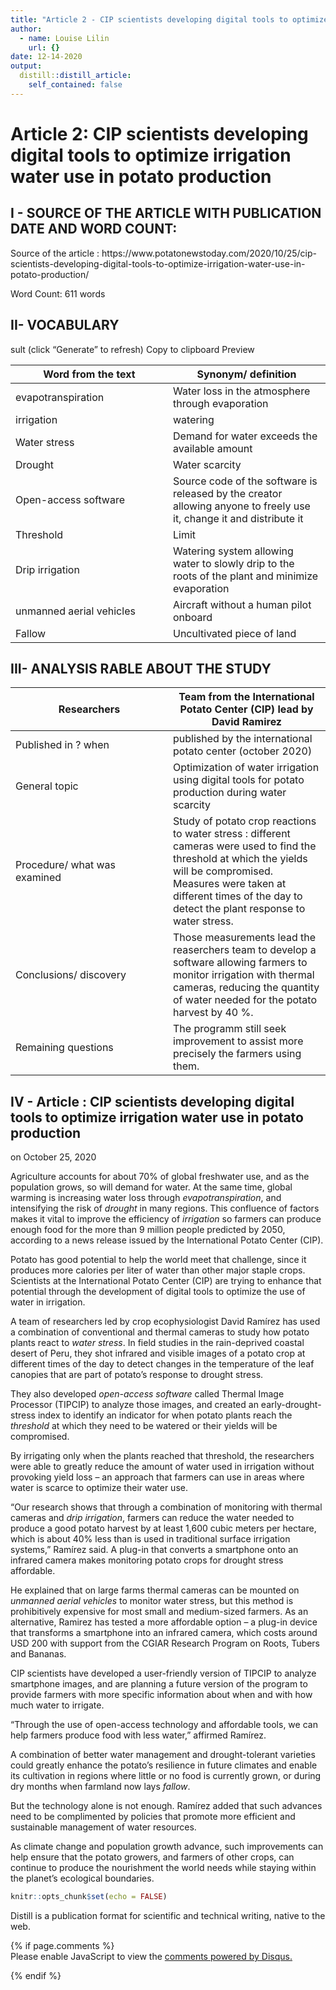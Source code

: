 ```yaml
---
title: "Article 2 - CIP scientists developing digital tools to optimize irrigation water use in potato production"
author:
  - name: Louise Lilin
    url: {}
date: 12-14-2020
output:
  distill::distill_article:
    self_contained: false
---
```

# Article 2: CIP scientists developing digital tools to optimize irrigation water use in potato production

## I - SOURCE OF THE ARTICLE WITH PUBLICATION DATE AND WORD COUNT:

Source of the article : https://www.potatonewstoday.com/2020/10/25/cip-scientists-developing-digital-tools-to-optimize-irrigation-water-use-in-potato-production/

Word Count: 611 words

## II- VOCABULARY

sult (click "Generate" to refresh)
Copy to clipboard
  Preview

| Word from the text  | Synonym/ definition  |
|---|---|
| evapotranspiration  | Water loss in the atmosphere through evaporation  |
| irrigation  | watering  |
| Water stress  | Demand for water exceeds the available amount   |
| Drought  | Water scarcity  |
| Open-access software  | Source code of the software is released by the creator allowing anyone to freely use it, change it and distribute it  |
| Threshold  | Limit  |
| Drip irrigation  | Watering system allowing water to slowly drip to the roots of the plant and minimize evaporation  |
| unmanned aerial vehicles  | Aircraft without a human pilot onboard  |
| Fallow  | Uncultivated piece of land  |

## III- ANALYSIS RABLE ABOUT THE STUDY

| Researchers  | Team from the International Potato Center (CIP) lead by David Ramirez  |
|---|---|
| Published in ? when  | published by the international potato center (october 2020)  |
| General topic  | Optimization of water irrigation using digital tools for potato production during water scarcity  |
| Procedure/ what was examined  | Study of potato crop reactions to water stress : different cameras were used to find the threshold at which the yields will be compromised. Measures were taken at different times of the day to detect the plant response to water stress.  |
| Conclusions/ discovery  | Those measurements lead the reaserchers team to develop a software allowing farmers to monitor irrigation with thermal cameras, reducing the quantity of water needed for the potato harvest by 40 %.  |
| Remaining questions  | The programm still seek improvement to assist more precisely the farmers using them.  |


## IV - Article : CIP scientists developing digital tools to optimize irrigation water use in potato production

on October 25, 2020

Agriculture accounts for about 70% of global freshwater use, and as the population grows, so will demand for water. At the same time, global warming is increasing water loss through *evapotranspiration*, and intensifying the risk of *drought* in many regions. This confluence of factors makes it vital to improve the efficiency of *irrigation* so farmers can produce enough food for the more than 9 million people predicted by 2050, according to a news release issued by the International Potato Center (CIP).

Potato has good potential to help the world meet that challenge, since it produces more calories per liter of water than other major staple crops. Scientists at the International Potato Center (CIP) are trying to enhance that potential through the development of digital tools to optimize the use of water in irrigation.

A team of researchers led by crop ecophysiologist David Ramírez has used a combination of conventional and thermal cameras to study how potato plants react to *water stress*. In field studies in the rain-deprived coastal desert of Peru, they shot infrared and visible images of a potato crop at different times of the day to detect changes in the temperature of the leaf canopies that are part of potato’s response to drought stress. 

They also developed *open-access software* called Thermal Image Processor (TIPCIP) to analyze those images, and created an early-drought-stress index to identify an indicator for when potato plants reach the *threshold* at which they need to be watered or their yields will be compromised.

By irrigating only when the plants reached that threshold, the researchers were able to greatly reduce the amount of water used in irrigation without provoking yield loss – an approach that farmers can use in areas where water is scarce to optimize their water use.

“Our research shows that through a combination of monitoring with thermal cameras and *drip irrigation*, farmers can reduce the water needed to produce a good potato harvest by at least 1,600 cubic meters per hectare, which is about 40% less than is used in traditional surface irrigation systems,” Ramírez said.
A plug-in that converts a smartphone onto an infrared camera makes monitoring potato crops for drought stress affordable.

He explained that on large farms thermal cameras can be mounted on *unmanned aerial vehicles* to monitor water stress, but this method is prohibitively expensive for most small and medium-sized farmers. As an alternative, Ramirez has tested a more affordable option – a plug-in device that transforms a smartphone into an infrared camera, which costs around USD 200 with support from the CGIAR Research Program on Roots, Tubers and Bananas. 

CIP scientists have developed a user-friendly version of TIPCIP to analyze smartphone images, and are planning a future version of the program to provide farmers with more specific information about when and with how much water to irrigate.

“Through the use of open-access technology and affordable tools, we can help farmers produce food with less water,” affirmed Ramírez.

A combination of better water management and drought-tolerant varieties could greatly enhance the potato’s resilience in future climates and enable its cultivation in regions where little or no food is currently grown, or during dry months when farmland now lays *fallow*.

But the technology alone is not enough. Ramírez added that such advances need to be complimented by policies that promote more efficient and sustainable management of water resources.

As climate change and population growth advance, such improvements can help ensure that the potato growers, and farmers of other crops, can continue to produce the nourishment the world needs while staying within the planet’s ecological boundaries.

```r
knitr::opts_chunk$set(echo = FALSE)
```

Distill is a publication format for scientific and technical writing, native to the web.

{% if page.comments %}
<div id="disqus_thread"></div>
<script>

/**
*  RECOMMENDED CONFIGURATION VARIABLES: EDIT AND UNCOMMENT THE SECTION BELOW TO INSERT DYNAMIC VALUES FROM YOUR PLATFORM OR CMS.
*  LEARN WHY DEFINING THESE VARIABLES IS IMPORTANT: https://disqus.com/admin/universalcode/#configuration-variables*/
/*
var disqus_config = function () {
this.page.url = https://llilin.github.io/llilin_blog/posts/2020-12-14-article-2-cip-scientists-developing-digital-tools-to-optimize-irrigation-water-use-in-potato-production/ ;  // Replace PAGE_URL with your page's canonical URL variable
this.page.identifier = article2; // Replace PAGE_IDENTIFIER with your page's unique identifier variable
};
*/
(function() { // DON'T EDIT BELOW THIS LINE
var d = document, s = d.createElement('script');
s.src = 'https://llilin.disqus.com/embed.js';
s.setAttribute('data-timestamp', +new Date());
(d.head || d.body).appendChild(s);
})();
</script>
<noscript>Please enable JavaScript to view the <a href="https://disqus.com/?ref_noscript">comments powered by Disqus.</a></noscript>
{% endif %}


